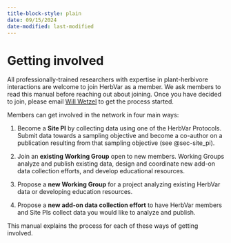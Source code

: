```yaml
---
title-block-style: plain
date: 09/15/2024
date-modified: last-modified
---
```


# Getting involved {#sec-getting_involved}

All professionally-trained researchers with expertise in plant-herbivore interactions are welcome to join HerbVar as a member. We ask members to read this manual before reaching out about joining. Once you have decided to join, please email [Will Wetzel](mailto:william.wetzel\@montana.edu){.email} to get the process started.

Members can get involved in the network in four main ways:

1.  Become a **Site PI** by collecting data using one of the HerbVar Protocols. Submit data towards a sampling objective and become a co-author on a publication resulting from that sampling objective (see @sec-site_pi).

2.  Join an **existing Working Group** open to new members. Working Groups analyze and publish existing data, design and coordinate new add-on data collection efforts, and develop educational resources.

3.  Propose a **new Working Group** for a project analyzing existing HerbVar data or developing education resources.

4.  Propose a **new add-on data collection effort** to have HerbVar members and Site PIs collect data you would like to analyze and publish.

This manual explains the process for each of these ways of getting involved.
